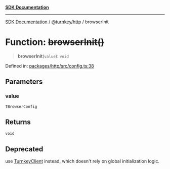 [**SDK Documentation**](../../../README.mdx)

***

[SDK Documentation](../../../packages.mdx) / [@turnkey/http](../README.mdx) / browserInit

# Function: ~~browserInit()~~

> **browserInit**(`value`): `void`

Defined in: [packages/http/src/config.ts:38](https://github.com/tkhq/sdk/blob/e1b1a69bdd608320aaf03cc2dbbf68dc0c52b28d/packages/http/src/config.ts#L38)

## Parameters

### value

`TBrowserConfig`

## Returns

`void`

## Deprecated

use [TurnkeyClient](../classes/TurnkeyClient.mdx) instead, which doesn't rely on global initialization logic.
